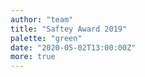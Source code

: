 ---
author: "team"
title: "Saftey Award 2019"
palette: "green"
date: "2020-05-02T13:00:00Z"
more: true
---
